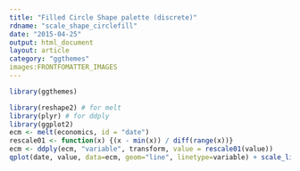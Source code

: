 ```yaml
---
title: "Filled Circle Shape palette (discrete)"
rdname: "scale_shape_circlefill"
date: "2015-04-25"
output: html_document
layout: article
category: "ggthemes"
images:FRONTFOMATTER_IMAGES
---
```


```r
library(ggthemes)
```

```r
library(reshape2) # for melt
library(plyr) # for ddply
library(ggplot2)
ecm <- melt(economics, id = "date")
rescale01 <- function(x) {(x - min(x)) / diff(range(x))}
ecm <- ddply(ecm, "variable", transform, value = rescale01(value))
qplot(date, value, data=ecm, geom="line", linetype=variable) + scale_linetype_stata()



```